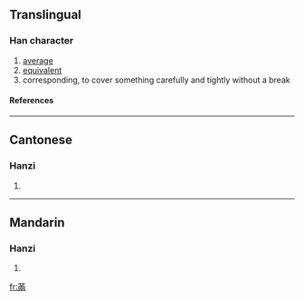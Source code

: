 ==Translingual==
===Han character===
{{Han char|rn=13|rad=冂|as=09|sn=11|four=|canj=廿中月人 (TLBO)}}
# [[average]]
# [[equivalent]]
# corresponding, to cover something carefully and tightly without a break
====References====
{{Han ref|kx=0129.320|hdz=10101.030|uh=34BC|ud=13500}}

----
==Cantonese==
===Hanzi===
{{yue-hanzi|jyut=|y=mun4}}
# {{defn|Cantonese}}

----
==Mandarin==
===Hanzi===
{{cmn-hanzi|pin=[[mán]] ([[man2]])|wg=man<sup>2</sup>}}
# {{defn|Mandarin}}

[[fr:㒼]]